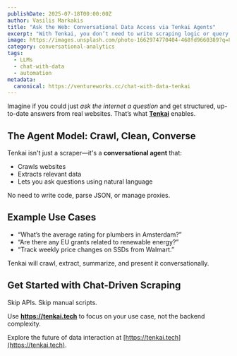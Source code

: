 ```yaml
---
publishDate: 2025-07-18T00:00:00Z
author: Vasilis Markakis
title: "Ask the Web: Conversational Data Access via Tenkai Agents"
excerpt: "With Tenkai, you don’t need to write scraping logic or query files. Just ask, and the data answers back."
image: https://images.unsplash.com/photo-1662974770404-468fd9660389?q=80&w=2532&auto=format&fit=crop&ixlib=rb-4.1.0&ixid=M3wxMjA3fDB8MHxwaG90by1wYWdlfHx8fGVufDB8fHx8fA%3D%3D
category: conversational-analytics
tags:
  - LLMs
  - chat-with-data
  - automation
metadata:
  canonical: https://ventureworks.cc/chat-with-data-tenkai
---
```


Imagine if you could just *ask the internet a question* and get structured, up-to-date answers from real websites. That’s what **[Tenkai](https://tenkai.tech)** enables.

## The Agent Model: Crawl, Clean, Converse

Tenkai isn't just a scraper—it's a **conversational agent** that:
- Crawls websites
- Extracts relevant data
- Lets you ask questions using natural language

No need to write code, parse JSON, or manage proxies.

## Example Use Cases

- “What’s the average rating for plumbers in Amsterdam?”
- “Are there any EU grants related to renewable energy?”
- “Track weekly price changes on SSDs from Walmart.”

Tenkai will crawl, extract, summarize, and present it conversationally.

## Get Started with Chat-Driven Scraping

Skip APIs. Skip manual scripts.

Use **https://tenkai.tech** to focus on your use case, not the backend complexity.

Explore the future of data interaction at [https://tenkai.tech](https://tenkai.tech).
